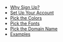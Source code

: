 - [Why Sign Up?](/why-sign-up)
- [Set Up Your Account](/set-up-your-account)
- [Pick the Colors](/pick-the-colors)
- [Pick the Fonts](/pick-the-fonts)
- [Pick the Domain Name](/pick-the-domain-name)
- [Examples](/examples)